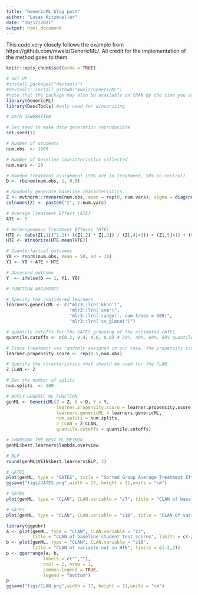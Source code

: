 ```yaml
---
title: "GenericML blog post"
author: "Lucas Kitzmueller"
date: "10/12/2021"
output: html_document
---
```


This code very closely follows the example from https://github.com/mwelz/GenericML/. All credit for the implementation of the method goes to them.

```r
knitr::opts_chunk$set(echo = TRUE)

# SET UP
#install.packages("devtools")
#devtools::install_github("mwelz/GenericML") 
#note that the package may also be available on CRAN by the time you are reading this
library(GenericML)
library(DescTools) #only used for winsorizing

# DATA GENERATION

# Set seed to make data generation reproducible
set.seed(1)

# Number of students
num.obs  <- 1000

# Number of baseline characteristics collected
num.vars <- 20

# Random treatment assignment (50% are in treatment, 50% in control)
D <- rbinom(num.obs, 1, 0.5)

# Randomly generate baseline characteristics
Z <- mvtnorm::rmvnorm(num.obs, mean = rep(0, num.vars), sigma = diag(num.vars))
colnames(Z) <- paste0("z", 1:num.vars)

# Average Treatment Effect (ATE)
ATE <- 5

# Heterogeneous Treatment Effects (HTE) 
HTE <- (abs(Z[,1])^1.1)+ ((Z[,2] * Z[,3]) / (Z[,4]+3)) + (Z[,5]+1) + (5*Z[,6]) + (Z[,7]*(2*Z[,8]+3)) + rnorm(num.obs, 0, 1)
HTE <- Winsorize(HTE-mean(HTE))

# Counterfactual outcomes
Y0 <- rnorm(num.obs, mean = 50, sd = 10)
Y1 <- Y0 + ATE + HTE

# Observed outcome
Y  <- ifelse(D == 1, Y1, Y0)
```

```r

# FUNCTION ARGUMENTS

# Specify the considered learners 
learners.genericML <- c("mlr3::lrn('kknn')",
                        "mlr3::lrn('svm')",
                        "mlr3::lrn('ranger', num.trees = 500)",
                        "mlr3::lrn('cv_glmnet')") 

# quantile cutoffs for the GATES grouping of the estimated CATEs
quantile.cutoffs <- c(0.2, 0.4, 0.6, 0.8) # 20%, 40%, 60%, 80% quantiles

# Since treatment was randomly assigned in our case, the propensity score is constant 50%.
learner.propensity.score <- rep(0.5,num.obs)

# Specify the chracteristics that should be used for the CLAN
Z_CLAN <- Z

# Set the number of splits
num.splits  <- 100

# APPLY GENERIC ML FUNCTION
genML <- GenericML(Z = Z, D = D, Y = Y,
                   learner.propensity.score = learner.propensity.score,
                   learners.genericML = learners.genericML,
                   num.splits = num.splits,
                   Z_CLAN = Z_CLAN,
                   quantile.cutoffs = quantile.cutoffs)

```

```r
# CHOOSING THE BEST ML METHOD
genML$best.learners$lambda.overview
```

```r
# BLP
round(genML$VEIN$best.learners$BLP, 3)
```


```r
# GATES
plot(genML, type = "GATES", title = "Sorted Group Average Treatment Effects (GATES)")
ggsave("figs/GATES.png",width = 17, height = 11,units = "cm")
```

```r
# GATES
plot(genML, type = "CLAN", CLAN.variable = "z7", title = "CLAN of baseline student test scores'", limits = c(-2,2))
```

```r
# GATES
plot(genML, type = "CLAN", CLAN.variable = "z10", title = "CLAN of variable not inlcuded in HTE", limits = c(-2,2))
```

```r
library(ggpubr)
a <- plot(genML, type = "CLAN", CLAN.variable = "z7", 
          title = "CLAN of baseline student test scores", limits = c(-2,2))
b <- plot(genML, type = "CLAN", CLAN.variable = "z10", 
          title = "CLAN of variable not in HTE", limits = c(-2,2))
p <- ggarrange(a, b, 
              labels = c("",""),
              ncol = 2, nrow = 1,
              common.legend = TRUE,
              legend = "bottom")
p
ggsave("figs/CLAN.png",width = 17, height = 11,units = "cm")
```

